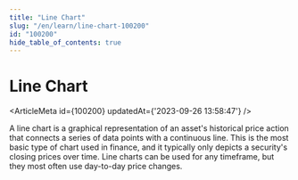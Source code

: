 ```yaml
---
title: "Line Chart"
slug: "/en/learn/line-chart-100200"
id: "100200"
hide_table_of_contents: true
---
```



# Line Chart

<ArticleMeta id={100200} updatedAt={'2023-09-26 13:58:47'} />
<div className='border-solid border-b border-t-0 my-4 border-[var(--ifm-color-gray-300)]' />

A line chart is a graphical representation of an asset's historical price action that connects a series of data points with a continuous line. This is the most basic type of chart used in finance, and it typically only depicts a security's closing prices over time. Line charts can be used for any timeframe, but they most often use day-to-day price changes.
